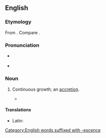 ==English==

===Etymology===
From {{der|en|LL.|accrescentia}}. Compare {{cog|it|en|accrescente}}.

===Pronunciation===
* {{a|RP}} {{IPA|en|/əˈkɹɛsəns/}}
* {{audio|en|en-us-accrescence.ogg|Audio (US)}}

===Noun===
{{en-noun|~}}

# {{lb|en|rare}} Continuous growth; an [[accretion]].
#* {{quote-book|en|1816|{{w|Samuel Taylor Coleridge}}|The Statesman's Manual|https://archive.org/details/statesmansmanual00coleuoft/page/n111 |xli|the silent '''accrescence''' of belief from the unwatched depositions of a general, never-contradicted hearsay!}}

====Translations====
{{trans-top|continuous growth}}
* Latin: {{t|la|accrescentia|f}} {{qualifier|Late Latin}}
{{trans-mid}}
{{trans-bottom}}

[[Category:English words suffixed with -escence]]